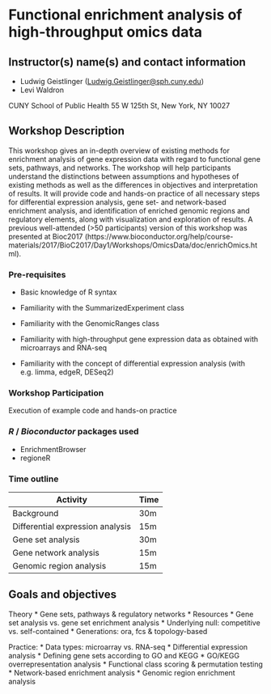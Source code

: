 # Functional enrichment analysis of high-throughput omics data

## Instructor(s) name(s) and contact information

* Ludwig Geistlinger (<Ludwig.Geistlinger@sph.cuny.edu>)
* Levi Waldron

CUNY School of Public Health
55 W 125th St, New York, NY 10027



## Workshop Description

This workshop gives an in-depth overview of existing methods for enrichment 
analysis of gene expression data with regard to functional gene sets, pathways, 
and networks.
The workshop will help participants understand the distinctions between 
assumptions and hypotheses of existing methods as well as the differences in 
objectives and interpretation of results. 
It will provide code and hands-on practice of all necessary steps for differential
 expression analysis, gene set- and network-based enrichment analysis, and 
identification of enriched genomic regions and regulatory elements, along with 
visualization and exploration of results. 
A previous well-attended (>50 participants) version of this workshop was presented at Bioc2017 
(https://www.bioconductor.org/help/course-materials/2017/BioC2017/Day1/Workshops/OmicsData/doc/enrichOmics.html).

### Pre-requisites

* Basic knowledge of R syntax
* Familiarity with the SummarizedExperiment class
* Familiarity with the GenomicRanges class

* Familiarity with high-throughput gene expression data as obtained with 
  microarrays and RNA-seq
* Familiarity with the concept of differential expression analysis 
  (with e.g. limma, edgeR, DESeq2)

### Workshop Participation

Execution of example code and hands-on practice

### _R_ / _Bioconductor_ packages used

* EnrichmentBrowser
* regioneR

### Time outline

| Activity                              | Time |
|---------------------------------------|------|
| Background                            | 30m  |
| Differential expression analysis      | 15m  |
| Gene set analysis                     | 30m  |
| Gene network analysis                 | 15m  |
| Genomic region analysis               | 15m  |


## Goals and objectives

Theory
* Gene sets, pathways & regulatory networks
* Resources
* Gene set analysis vs. gene set enrichment analysis
* Underlying null: competitive vs. self-contained
* Generations: ora, fcs & topology-based

Practice:
* Data types: microarray vs. RNA-seq
* Differential expression analysis
* Defining gene sets according to GO and KEGG
* GO/KEGG overrepresentation analysis
* Functional class scoring & permutation testing
* Network-based enrichment analysis
* Genomic region enrichment analysis